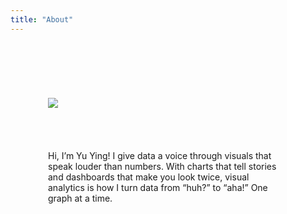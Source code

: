 ---
title: "About"
---

::::: {style="display: flex; align-items: center; justify-content: center; gap: 40px; padding: 60px; flex-wrap: wrap;"}
<!-- Left side: Image -->

::: {style="flex: 1; min-width: 300px;"}
```         
```

![](images/yydp.png)
:::

<!-- Right side: Text -->

::: {style="flex: 1; min-width: 300px;"}
Hi, I’m Yu Ying! I give data a voice through visuals that speak louder than numbers. With charts that tell stories and dashboards that make you look twice, visual analytics is how I turn data from “huh?” to “aha!” One graph at a time.

</p>
:::
:::::
